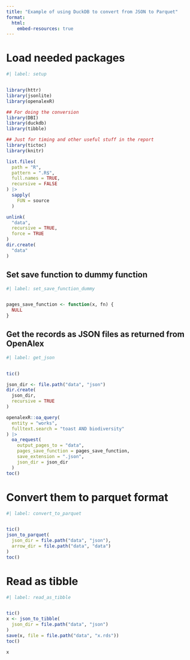 ```yaml
---
title: "Example of using DuckDB to convert from JSON to Parquet"
format:
  html:
    embed-resources: true
---
```


# Load needed packages
```r
#| label: setup


library(httr)
library(jsonlite)
library(openalexR)

## For doing the conversion
library(DBI)
library(duckdb)
library(tibble)

## Just for timing and other useful stuff in the report
library(tictoc)
library(knitr)

list.files(
  path = "R",
  pattern = ".R$",
  full.names = TRUE,
  recursive = FALSE
) |>
  sapply(
    FUN = source
  )

unlink(
  "data",
  recursive = TRUE,
  force = TRUE
)
dir.create(
  "data"
)
```

## Set save function to dummy function
```r
#| label: set_save_function_dummy


pages_save_function <- function(x, fn) {
  NULL
}
```

## Get the records as JSON files as returned from OpenAlex
```r
#| label: get_json


tic()

json_dir <- file.path("data", "json")
dir.create(
  json_dir,
  recursive = TRUE
)

openalexR::oa_query(
  entity = "works",
  fulltext.search = "toast AND biodiversity"
) |>
  oa_request(
    output_pages_to = "data",
    pages_save_function = pages_save_function,
    save_extension = ".json",
    json_dir = json_dir
  )
toc()
```

# Convert them to parquet format
```r
#| label: convert_to_parquet


tic()
json_to_parquet(
  json_dir = file.path("data", "json"),
  arrow_dir = file.path("data", "data")
)
toc()
```


# Read as tibble
```r
#| label: read_as_tibble


tic()
x <- json_to_tibble(
  json_dir = file.path("data", "json")
)
save(x, file = file.path("data", "x.rds"))
toc()

x
```